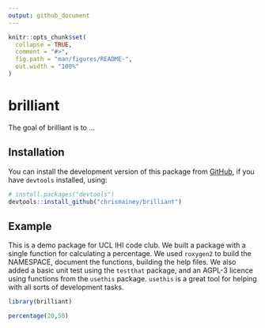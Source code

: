 ```yaml
---
output: github_document
---
```


<!-- README.md is generated from README.Rmd. Please edit that file -->

```r
knitr::opts_chunk$set(
  collapse = TRUE,
  comment = "#>",
  fig.path = "man/figures/README-",
  out.width = "100%"
)
```

# brilliant

<!-- badges: start -->
<!-- badges: end -->

The goal of brilliant is to ...

## Installation

You can install the development version of this package from [GitHub](https://github.com/), if you have `devtools` installed, using:

``` r
# install.packages("devtools")
devtools::install_github("chrismainey/brilliant")
```
## Example

This is a demo package for UCL IHI code club.  We built a package with a single function for calculating a percentage.  We used `roxygen2` to build the NAMESPACE, document the functions, building the help files.  We also added a basic unit test using the `testthat` package, and an AGPL-3 licence using functions from the `usethis` package.  `usethis` is a great tool for helping with all sorts of development tasks.

```r
library(brilliant)

percentage(20,50)

```


